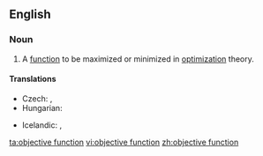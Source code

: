==English==
{{wikipedia|Optimization (mathematics)}}
===Noun===
{{en-noun|head=[[objective]] [[function]]}}

# {{mathematics}} A [[function]] to be maximized or minimized in [[optimization]] theory.

====Translations====
{{trans-top|mathematical function}}
* Czech: {{t-|cs|účelová funkce|f}}, {{t-|cs|cílová funkce|f}}
* Hungarian: {{t-|hu|célfüggvény}}
{{trans-mid}}
* Icelandic: {{t|is|kostnaðarfall|n}}, {{t|is|viðfangsfall|n}}
{{trans-bottom}}

[[ta:objective function]]
[[vi:objective function]]
[[zh:objective function]]